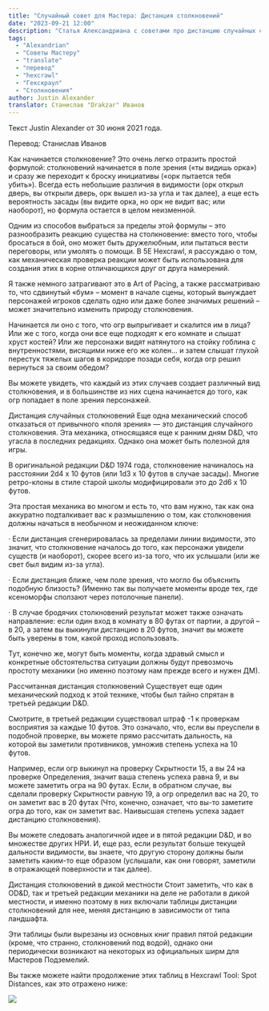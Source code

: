 ```yaml
---
title: "Случайный совет для Мастера: Дистанция столкновений"
date: "2023-09-21 12:00"
description: "Статья Александриана с советами про дистанцию случайных столкновений #alexandrian #gmtips #hexcrawl"
tags: 
  - "Alexandrian"
  - "Советы Мастеру"
  - "translate"
  - "перевод"
  - "hexcrawl"
  - "Гекскраул"
  - "Столкновения"
author: Justin Alexander
translator: Станислав "Drakzar" Иванов
--- 
```

Текст Justin Alexander от 30 июня 2021 года.

Перевод: Станислав Иванов

Как начинается столкновение?
Это очень легко отразить простой формулой: столкновений начинается в поле зрения («ты видишь орка») и сразу же переходит к броску инициативы («орк пытается тебя убить»). Всегда есть небольшие различия в видимости (орк открыл дверь, вы открыли дверь, орк вышел из-за угла и так далее), а еще есть вероятность засады (вы видите орка, но орк не видит вас; или наоборот), но формула остается в целом неизменной.

Одним из способов выбраться за пределы этой формулы – это разнообразить реакцию существа на столкновение: вместо того, чтобы бросаться в бой, оно может быть дружелюбным, или пытаться вести переговоры, или умолять о помощи. В 5E Hexcrawl, я рассуждаю о том, как механическая проверка реакции может быть использована для создания этих в корне отличающихся друг от друга намерений.

Я также немного затрагивают это в Art of Pacing, а также рассматриваю то, что сдвинутый «бум» – момент в начале сцены, который вынуждает персонажей игроков сделать одно или даже более значимых решений – может значительно изменить природу столкновения.

Начинается ли оно с того, что огр выпрыгивает и скалится им в лица? Или же с того, когда они все еще подходят к его комнате и слышат хруст костей? Или же персонажи видят натянутого на стойку гоблина с внутренностями, висящими ниже его же колен… и затем слышат глухой перестук тяжелых шагов в коридоре позади себя, когда огр решил вернуться за своим обедом?

Вы можете увидеть, что каждый из этих случаев создает различный вид столкновения, и в большинстве из них сцена начинается до того, как огр попадает в поле зрения персонажей.

Дистанция случайных столкновений
Еще одна механический способ отказаться от привычного «поля зрения» — это дистанция случайного столкновения. Эта механика, относящаяся еще к ранним дням D&D, что угасла в последних редакциях. Однако она может быть полезной для игры.

В оригинальной редакции D&D 1974 года, столкновение начиналось на расстоянии 2d4 x 10 футов (или 1d3 x 10 футов в случае засады). Многие ретро-клоны в стиле старой школы модифицировали это до 2d6 x 10 футов.

Эта простая механика во многом и есть то, что вам нужно, так как она аккуратно подталкивает вас к размышлению о том, как столкновения должны начаться в необычном и неожиданном ключе:

· Если дистанция сгенерировалась за пределами линии видимости, это значит, что столкновение началось до того, как персонажи увидели существ (и наоборот), скорее всего из-за того, что их услышали (или же свет был видим из-за угла).

· Если дистанция ближе, чем поле зрения, что могло бы объяснить подобную близость? (Именно так вы получаете моменты вроде тех, где ксеноморфы сползают через потолочные панели).

· В случае бродячих столкновений результат может также означать направление: если один вход в комнату в 80 футах от партии, а другой – в 20, а затем вы выкинули дистанцию в 20 футов, значит вы можете быть уверены в том, какой проход использовать.

Тут, конечно же, могут быть моменты, когда здравый смысл и конкретные обстоятельства ситуации должны будут превозмочь простоту механики (но именно поэтому нам прежде всего и нужен ДМ).

Рассчитанная дистанция столкновений
Существует еще один механический подход к этой технике, чтобы был тайно спрятан в третьей редакции D&D.

Смотрите, в третьей редакции существовал штраф -1 к проверкам восприятия за каждые 10 футов. Это означало, что, если вы преуспели в подобной проверке, вы можете прямо рассчитать дальность, на которой вы заметили противников, умножив степень успеха на 10 футов.

Например, если огр выкинул на проверку Скрытности 15, а вы 24 на проверке Определения, значит ваша степень успеха равна 9, и вы можете заметить огра на 90 футах. Если, в обратном случае, вы сделали проверку Скрытности равную 19, а огр определил вас на 20, то он заметит вас в 20 футах (Что, конечно, означает, что вы-то заметите огра до того, как он заметит вас. Наивысшая степень успеха задает дистанцию столкновения).

Вы можете следовать аналогичной идее и в пятой редакции D&D, и во множестве других НРИ. И, еще раз, если результат больше текущей дальности видимости, вы знаете, что другую сторону должны были заметить каким-то еще образом (услышали, как они говорят, заметили в отражающей поверхности и так далее).

Дистанция столкновений в дикой местности
Стоит заметить, что как в OD&D, так и третьей редакции механики на деле не работали в дикой местности, и именно поэтому в них включали таблицы дистанции столкновений для нее, меняя дистанцию в зависимости от типа ландшафта.

Эти таблицы были вырезаны из основных книг правил пятой редакции (кроме, что странно, столкновений под водой), однако они периодически возникают на некоторых из официальных ширм для Мастеров Подземелий.

Вы также можете найти продолжение этих таблиц в Hexcrawl Tool: Spot Distances, как это отражено ниже:

![](https://cyborgsandmages.com/images/encounters-distance.webp)